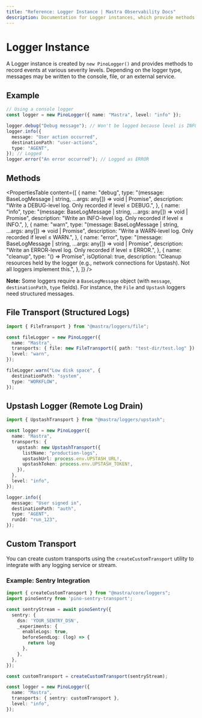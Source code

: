 ```yaml
---
title: "Reference: Logger Instance | Mastra Observability Docs"
description: Documentation for Logger instances, which provide methods to record events at various severity levels.
---
```


# Logger Instance

A Logger instance is created by `new PinoLogger()` and provides methods to record events at various severity levels. Depending on the logger type, messages may be written to the console, file, or an external service.

## Example

```typescript showLineNumbers copy
// Using a console logger
const logger = new PinoLogger({ name: "Mastra", level: "info" });

logger.debug("Debug message"); // Won't be logged because level is INFO
logger.info({
  message: "User action occurred",
  destinationPath: "user-actions",
  type: "AGENT",
}); // Logged
logger.error("An error occurred"); // Logged as ERROR
```

## Methods

<PropertiesTable
  content={[
    {
      name: "debug",
      type: "(message: BaseLogMessage | string, ...args: any[]) => void | Promise<void>",
      description: "Write a DEBUG-level log. Only recorded if level ≤ DEBUG.",
    },
    {
      name: "info",
      type: "(message: BaseLogMessage | string, ...args: any[]) => void | Promise<void>",
      description: "Write an INFO-level log. Only recorded if level ≤ INFO.",
    },
    {
      name: "warn",
      type: "(message: BaseLogMessage | string, ...args: any[]) => void | Promise<void>",
      description: "Write a WARN-level log. Only recorded if level ≤ WARN.",
    },
    {
      name: "error",
      type: "(message: BaseLogMessage | string, ...args: any[]) => void | Promise<void>",
      description: "Write an ERROR-level log. Only recorded if level ≤ ERROR.",
    },
    {
      name: "cleanup",
      type: "() => Promise<void>",
      isOptional: true,
      description:
        "Cleanup resources held by the logger (e.g., network connections for Upstash). Not all loggers implement this.",
    },
  ]}
/>

**Note:** Some loggers require a `BaseLogMessage` object (with `message`, `destinationPath`, `type` fields). For instance, the `File` and `Upstash` loggers need structured messages.

## File Transport (Structured Logs)

```typescript showLineNumbers copy
import { FileTransport } from "@mastra/loggers/file";

const fileLogger = new PinoLogger({
  name: "Mastra",
  transports: { file: new FileTransport({ path: "test-dir/test.log" }) },
  level: "warn",
});

fileLogger.warn("Low disk space", {
  destinationPath: "system",
  type: "WORKFLOW",
});
```

## Upstash Logger (Remote Log Drain)

```typescript showLineNumbers copy
import { UpstashTransport } from "@mastra/loggers/upstash";

const logger = new PinoLogger({
  name: "Mastra",
  transports: {
    upstash: new UpstashTransport({
      listName: "production-logs",
      upstashUrl: process.env.UPSTASH_URL!,
      upstashToken: process.env.UPSTASH_TOKEN!,
    }),
  },
  level: "info",
});

logger.info({
  message: "User signed in",
  destinationPath: "auth",
  type: "AGENT",
  runId: "run_123",
});
```

## Custom Transport

You can create custom transports using the `createCustomTransport` utility to integrate with any logging service or stream.

### Example: Sentry Integration

```typescript showLineNumbers copy
import { createCustomTransport } from "@mastra/core/loggers";
import pinoSentry from 'pino-sentry-transport';

const sentryStream = await pinoSentry({
  sentry: {
    dsn: 'YOUR_SENTRY_DSN',
    _experiments: {
      enableLogs: true,
      beforeSendLog: (log) => {
        return log
      },
    },
  },
});

const customTransport = createCustomTransport(sentryStream);

const logger = new PinoLogger({
  name: "Mastra",
  transports: { sentry: customTransport },
  level: "info",
});
```